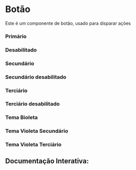 
<Meta of={Story} />

# Botão

Este é um componente de botão, usado para disparar ações

### Primário
<Canvas of={Story.Primary} />

### Desabilitado
<Canvas of={Story.Disabled} />

### Secundário
<Canvas of={Story.Secondary} />

### Secundário desabilitado 
<Canvas of={Story.SecondaryDisabled} />

### Terciário
<Canvas of={Story.Tertiary} />

### Terciário desabilitado 
<Canvas of={Story.TertiaryDisabled} />

### Tema Bioleta
<Canvas of={Story.Violet} />

### Tema Violeta Secundário
<Canvas of={Story.VioletSecondary} />

### Tema Violeta Terciário
<Canvas of={Story.VioletTertiary} />

## Documentação Interativa:
<Primary />
<Controls />